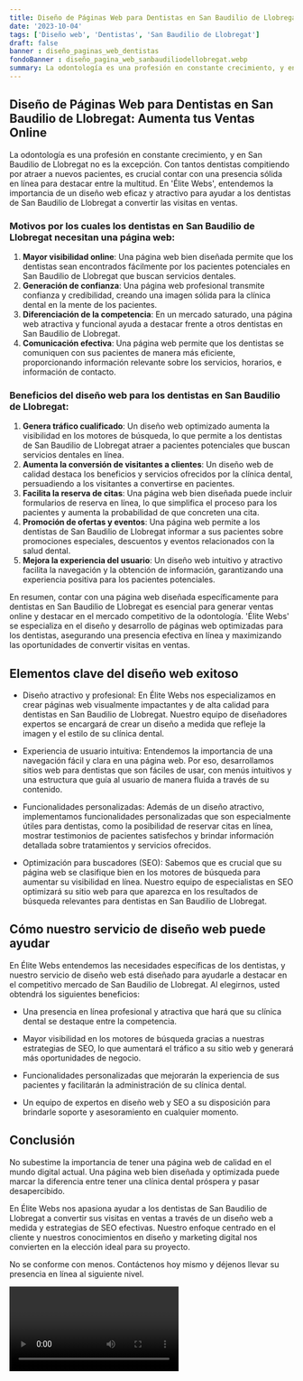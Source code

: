 ```yaml
---
title: Diseño de Páginas Web para Dentistas en San Baudilio de Llobregat
date: '2023-10-04'
tags: ['Diseño web', 'Dentistas', 'San Baudilio de Llobregat']
draft: false
banner : diseño_paginas_web_dentistas
fondoBanner : diseño_pagina_web_sanbaudiliodellobregat.webp
summary: La odontología es una profesión en constante crecimiento, y en San Baudilio de Llobregat no es la excepción. Con tantos dentistas compitiendo por atraer a nuevos pacientes, es crucial contar con una presencia sólida en línea para destacar entre la multitud. En 'Élite Webs', entendemos la importancia de un diseño web eficaz y atractivo para ayudar a los dentistas de San Baudilio de Llobregat a convertir las visitas en ventas.
---
```


## Diseño de Páginas Web para Dentistas en San Baudilio de Llobregat: Aumenta tus Ventas Online

La odontología es una profesión en constante crecimiento, y en San Baudilio de Llobregat no es la excepción. Con tantos dentistas compitiendo por atraer a nuevos pacientes, es crucial contar con una presencia sólida en línea para destacar entre la multitud. En 'Élite Webs', entendemos la importancia de un diseño web eficaz y atractivo para ayudar a los dentistas de San Baudilio de Llobregat a convertir las visitas en ventas.

### Motivos por los cuales los dentistas en San Baudilio de Llobregat necesitan una página web:
1. **Mayor visibilidad online**: Una página web bien diseñada permite que los dentistas sean encontrados fácilmente por los pacientes potenciales en San Baudilio de Llobregat que buscan servicios dentales.
2. **Generación de confianza**: Una página web profesional transmite confianza y credibilidad, creando una imagen sólida para la clínica dental en la mente de los pacientes.
3. **Diferenciación de la competencia**: En un mercado saturado, una página web atractiva y funcional ayuda a destacar frente a otros dentistas en San Baudilio de Llobregat.
4. **Comunicación efectiva**: Una página web permite que los dentistas se comuniquen con sus pacientes de manera más eficiente, proporcionando información relevante sobre los servicios, horarios, e información de contacto.

### Beneficios del diseño web para los dentistas en San Baudilio de Llobregat:
1. **Genera tráfico cualificado**: Un diseño web optimizado aumenta la visibilidad en los motores de búsqueda, lo que permite a los dentistas de San Baudilio de Llobregat atraer a pacientes potenciales que buscan servicios dentales en línea.
2. **Aumenta la conversión de visitantes a clientes**: Un diseño web de calidad destaca los beneficios y servicios ofrecidos por la clínica dental, persuadiendo a los visitantes a convertirse en pacientes.
3. **Facilita la reserva de citas**: Una página web bien diseñada puede incluir formularios de reserva en línea, lo que simplifica el proceso para los pacientes y aumenta la probabilidad de que concreten una cita.
4. **Promoción de ofertas y eventos**: Una página web permite a los dentistas de San Baudilio de Llobregat informar a sus pacientes sobre promociones especiales, descuentos y eventos relacionados con la salud dental.
5. **Mejora la experiencia del usuario**: Un diseño web intuitivo y atractivo facilita la navegación y la obtención de información, garantizando una experiencia positiva para los pacientes potenciales.

En resumen, contar con una página web diseñada específicamente para dentistas en San Baudilio de Llobregat es esencial para generar ventas online y destacar en el mercado competitivo de la odontología. 'Élite Webs' se especializa en el diseño y desarrollo de páginas web optimizadas para los dentistas, asegurando una presencia efectiva en línea y maximizando las oportunidades de convertir visitas en ventas.

<GifSeo />

<Cta />

## Elementos clave del diseño web exitoso

- Diseño atractivo y profesional: En Élite Webs nos especializamos en crear páginas web visualmente impactantes y de alta calidad para dentistas en San Baudilio de Llobregat. Nuestro equipo de diseñadores expertos se encargará de crear un diseño a medida que refleje la imagen y el estilo de su clínica dental.

- Experiencia de usuario intuitiva: Entendemos la importancia de una navegación fácil y clara en una página web. Por eso, desarrollamos sitios web para dentistas que son fáciles de usar, con menús intuitivos y una estructura que guía al usuario de manera fluida a través de su contenido.

- Funcionalidades personalizadas: Además de un diseño atractivo, implementamos funcionalidades personalizadas que son especialmente útiles para dentistas, como la posibilidad de reservar citas en línea, mostrar testimonios de pacientes satisfechos y brindar información detallada sobre tratamientos y servicios ofrecidos.

- Optimización para buscadores (SEO): Sabemos que es crucial que su página web se clasifique bien en los motores de búsqueda para aumentar su visibilidad en línea. Nuestro equipo de especialistas en SEO optimizará su sitio web para que aparezca en los resultados de búsqueda relevantes para dentistas en San Baudilio de Llobregat.

## Cómo nuestro servicio de diseño web puede ayudar

En Élite Webs entendemos las necesidades específicas de los dentistas, y nuestro servicio de diseño web está diseñado para ayudarle a destacar en el competitivo mercado de San Baudilio de Llobregat. Al elegirnos, usted obtendrá los siguientes beneficios:

- Una presencia en línea profesional y atractiva que hará que su clínica dental se destaque entre la competencia.

- Mayor visibilidad en los motores de búsqueda gracias a nuestras estrategias de SEO, lo que aumentará el tráfico a su sitio web y generará más oportunidades de negocio.

- Funcionalidades personalizadas que mejorarán la experiencia de sus pacientes y facilitarán la administración de su clínica dental.

- Un equipo de expertos en diseño web y SEO a su disposición para brindarle soporte y asesoramiento en cualquier momento.

## Conclusión

No subestime la importancia de tener una página web de calidad en el mundo digital actual. Una página web bien diseñada y optimizada puede marcar la diferencia entre tener una clínica dental próspera y pasar desapercibido.

En Élite Webs nos apasiona ayudar a los dentistas de San Baudilio de Llobregat a convertir sus visitas en ventas a través de un diseño web a medida y estrategias de SEO efectivas. Nuestro enfoque centrado en el cliente y nuestros conocimientos en diseño y marketing digital nos convierten en la elección ideal para su proyecto.

No se conforme con menos. Contáctenos hoy mismo y déjenos llevar su presencia en línea al siguiente nivel.

<Video />

<CtaBot job='Dentistas' city='San Baudilio de Llobregat'/>

<Gmaps query='San Baudilio de Llobregat+españa+maps' />